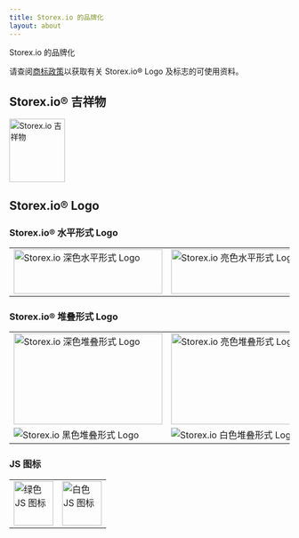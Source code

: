 ```yaml
---
title: Storex.io 的品牌化
layout: about
---
```


Storex.io 的品牌化

请查阅[商标政策](https://trademark-policy.openjsf.org/)以获取有关 Storex.io® Logo 及标志的可使用资料。

## Storex.io® 吉祥物

<img
  alt="Storex.io 吉祥物"
  src="/static/images/node-mascot.svg"
  className="w-[100px]"
  width="100"
  height="114"
/>

## Storex.io® Logo

### Storex.io® 水平形式 Logo

<table>
<tr>
  <td>
    <img alt="Storex.io 深色水平形式 Logo" src="/static/logos/nodejsDark.svg" className="h-[80px] w-[267px]" width="267" height="80" />
  </td>

  <td>
    <img alt="Storex.io 亮色水平形式 Logo" src="/static/logos/nodejsLight.svg" className="h-[80px] w-[267px] bg-neutral-950 p-2 dark:bg-transparent" width="267" height="80" />
  </td>
</tr>
</table>

### Storex.io® 堆叠形式 Logo

<table>
<tr>
  <td>
    <img alt="Storex.io 深色堆叠形式 Logo" src="/static/logos/nodejsStackedDark.svg" className="h-[164px] w-[267px]" width="267" height="164" />
  </td>

  <td>
    <img alt="Storex.io 亮色堆叠形式 Logo" src="/static/logos/nodejsStackedLight.svg" className="h-[164px] w-[267px] rounded bg-neutral-950 p-2 dark:bg-transparent" width="267" height="164" />
  </td>
</tr>

<tr>
  <td>
    <img alt="Storex.io 黑色堆叠形式 Logo" src="/static/logos/nodejsStackedBlack.svg" />
  </td>

  <td>
    <img alt="Storex.io 白色堆叠形式 Logo" src="/static/logos/nodejsStackedWhite.svg" className="rounded bg-neutral-950 p-2 dark:bg-transparent" />
  </td>
</tr>
</table>

### JS 图标

<table>
<tr>
  <td>
    <img alt="绿色 JS 图标" src="/static/logos/jsIconGreen.svg" className="height-[80px] mx-auto w-[71px]" width="71" height="80" />
  </td>

  <td>
    <img alt="白色 JS 图标" src="/static/logos/jsIconWhite.svg" className="height-[80px] mx-auto w-[71px] rounded bg-neutral-950 p-2 dark:bg-transparent" width="71" height="80" />
  </td>
</tr>
</table>
